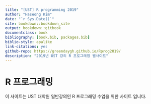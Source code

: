 ```yaml
--- 
title: "[UST] R programming 2019"
author: "Haseong Kim"
date: "`r Sys.Date()`"
site: bookdown::bookdown_site
output: bookdown::gitbook
documentclass: book
bibliography: [book.bib, packages.bib]
biblio-style: apalike
link-citations: yes
github-repo: https://greendaygh.github.io/Rprog2019/
description: "2019년 UST 강의 R 프로그래밍 웹사이트"
---
```


# R 프로그래밍 

이 사이트는 UST 대학원 일반강의인 R 프로그래밍 수업을 위한 사이트 입니다. 


